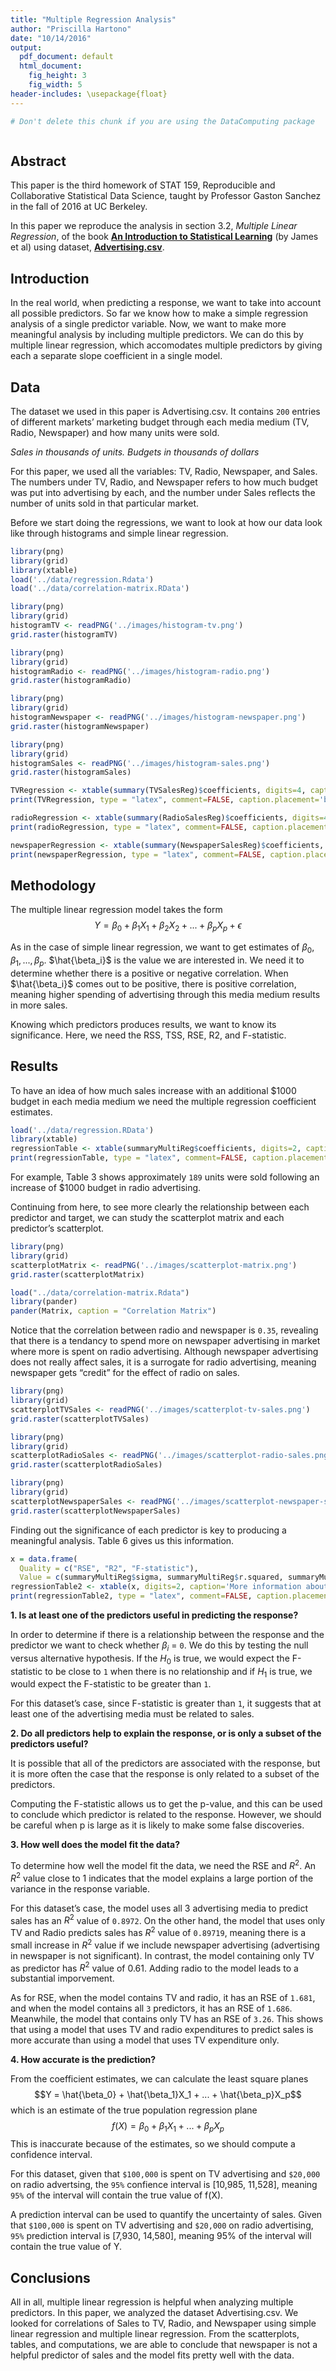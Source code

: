 ```yaml
---
title: "Multiple Regression Analysis"
author: "Priscilla Hartono"
date: "10/14/2016"
output:
  pdf_document: default
  html_document:
    fig_height: 3
    fig_width: 5
header-includes: \usepackage{float}
---
```


```r
# Don't delete this chunk if you are using the DataComputing package
```

```r

```

## Abstract

This paper is the third homework of STAT 159, Reproducible and Collaborative Statistical Data Science, taught by Professor Gaston Sanchez in the fall of 2016 at UC Berkeley.

In this paper we reproduce the analysis in section 3.2, *Multiple Linear Regression*, of the book [**An Introduction to Statistical Learning**](http://www-bcf.usc.edu/~gareth/ISL/) (by James et al) using dataset, [**Advertising.csv**](http://www-bcf.usc.edu/~gareth/ISL/Advertising.csv).


## Introduction

In the real world, when predicting a response, we want to take into account all possible predictors. So far we know how to make a simple regression analysis of a single predictor variable. Now, we want to make more meaningful analysis by including multiple predictors. We can do this by multiple linear regression, which accomodates multiple predictors by giving each a separate slope coefficient in a single model.


## Data

The dataset we used in this paper is Advertising.csv. It contains `200` entries of different markets’ marketing budget through each media medium (TV, Radio, Newspaper) and how many units were sold.

*Sales in thousands of units. Budgets in thousands of dollars*

For this paper, we used all the variables: TV, Radio, Newspaper, and Sales. The numbers under TV, Radio, and Newspaper refers to how much budget was put into advertising by each, and the number under Sales reflects the number of units sold in that particular market.

Before we start doing the regressions, we want to look at how our data look like through histograms and simple linear regression.

```r
library(png)
library(grid)
library(xtable)
load('../data/regression.Rdata')
load('../data/correlation-matrix.RData')
```

```r
library(png)
library(grid)
histogramTV <- readPNG('../images/histogram-tv.png')
grid.raster(histogramTV)
```

```r
library(png)
library(grid)
histogramRadio <- readPNG('../images/histogram-radio.png')
grid.raster(histogramRadio)
```

```r
library(png)
library(grid)
histogramNewspaper <- readPNG('../images/histogram-newspaper.png')
grid.raster(histogramNewspaper)
```

```r
library(png)
library(grid)
histogramSales <- readPNG('../images/histogram-sales.png')
grid.raster(histogramSales)
```

```r
TVRegression <- xtable(summary(TVSalesReg)$coefficients, digits=4, caption='Regression of TV on Sales')
print(TVRegression, type = "latex", comment=FALSE, caption.placement='bottom')
```

```r
radioRegression <- xtable(summary(RadioSalesReg)$coefficients, digits=4, caption='Regression of Radio on Sales')
print(radioRegression, type = "latex", comment=FALSE, caption.placement='bottom')
```

```r
newspaperRegression <- xtable(summary(NewspaperSalesReg)$coefficients, digits=4, caption='Regression of Newspaper on Sales')
print(newspaperRegression, type = "latex", comment=FALSE, caption.placement='bottom')
```


## Methodology

The multiple linear regression model takes the form
$$
Y = \beta_0 + \beta_1X_1 + \beta_2X_2 + ... +  \beta_pX_p +  \epsilon
$$ 

As in the case of simple linear regression, we want to get estimates of $\beta_0, \beta_1, ..., \beta_p$.  $\hat{\beta_i}$ is the value we are interested in. We need it to determine whether there is a positive or negative correlation. When $\hat{\beta_i}$ comes out to be positive, there is positive correlation, meaning higher spending of advertising through this media medium results in more sales.

Knowing which predictors produces results, we want to know its significance. Here, we need the RSS, TSS, RSE, R2, and F-statistic.


## Results

To have an idea of how much sales increase with an additional $1000 budget in each media medium we need the multiple regression coefficient estimates.

```r
load('../data/regression.RData')
library(xtable)
regressionTable <- xtable(summaryMultiReg$coefficients, digits=2, caption='Least squares coefficient estimates of the multiple linear regression of number of units sold on TV, radio, and newspaper advertising budgets')
print(regressionTable, type = "latex", comment=FALSE, caption.placement='bottom')
```

For example, Table 3 shows approximately `189` units were sold following an increase of $1000 budget in radio advertising.

Continuing from here, to see more clearly the relationship between each predictor and target, we can study the scatterplot matrix and each predictor's scatterplot.

```r
library(png)
library(grid)
scatterplotMatrix <- readPNG('../images/scatterplot-matrix.png')
grid.raster(scatterplotMatrix)
```

```r
load("../data/correlation-matrix.Rdata")
library(pander)
pander(Matrix, caption = "Correlation Matrix")
```

Notice that the correlation between radio and newspaper is `0.35`, revealing that there is a tendancy to spend more on newspaper advertising in market where more is spent on radio advertising. Although newspaper advertising does not really affect sales, it is a surrogate for radio advertising, meaning newspaper gets "credit" for the effect of radio on sales.

```r
library(png)
library(grid)
scatterplotTVSales <- readPNG('../images/scatterplot-tv-sales.png')
grid.raster(scatterplotTVSales)
```

```r
library(png)
library(grid)
scatterplotRadioSales <- readPNG('../images/scatterplot-radio-sales.png')
grid.raster(scatterplotRadioSales)
```

```r
library(png)
library(grid)
scatterplotNewspaperSales <- readPNG('../images/scatterplot-newspaper-sales.png')
grid.raster(scatterplotNewspaperSales)
```

Finding out the significance of each predictor is key to producing a meaningful analysis. Table 6 gives us this information.

```r
x = data.frame(
  Quality = c("RSE", "R2", "F-statistic"),
  Value = c(summaryMultiReg$sigma, summaryMultiReg$r.squared, summaryMultiReg$fstatistic[1]))
regressionTable2 <- xtable(x, digits=2, caption='More information about the least squares model for the regression of number of units sold on TV, radio, and newspaper advertising budgets in the Advertising data.')
print(regressionTable2, type = "latex", comment=FALSE, caption.placement='bottom')
```

**1. Is at least one of the predictors useful in predicting the response?**

In order to determine if there is a relationship between the response and the predictor we want to check whether $\beta_i$ = `0`. We do this by testing the null versus alternative hypothesis. If the $H_0$ is true, we would expect the F-statistic to be close to `1` when there is no relationship and if $H_1$ is true, we would expect the F-statistic to be greater than `1`.

For this dataset's case, since F-statistic is greater than `1`, it suggests that at least one of the advertising media must be related to sales.

**2. Do all predictors help to explain the response, or is only a subset of the predictors useful?**

It is possible that all of the predictors are associated with the response, but it is more often the case that the response is only related to a subset of the predictors.

Computing the F-statistic allows us to get the p-value, and this can be used to conclude which predictor is related to the response. However, we should be careful when p is large as it is likely to make some false discoveries.

**3. How well does the model fit the data?**

To determine how well the model fit the data, we need the RSE and $R^2$. An $R^2$ value close to 1 indicates that the model explains a large portion of the variance in the response variable.

For this dataset's case, the model uses all 3 advertising media to predict sales has an $R^2$ value of `0.8972`. On the other hand, the model that uses only TV and Radio predicts sales has $R^2$ value of `0.89719`, meaning there is a small increase in $R^2$ value if we include newspaper advertising (advertising in newspaper is not significant). In contrast, the model containing only TV as predictor has $R^2$ value of 0.61. Adding radio to the model leads to a substantial imporvement.

As for RSE, when the model contains TV and radio, it has an RSE of `1.681`, and when the model contains all `3` predictors, it has an RSE of `1.686`. Meanwhile, the model that contains only TV has an RSE of `3.26`. This shows that using a model that uses TV and radio expenditures to predict sales is more accurate than using a model that uses TV expenditure only.

**4. How accurate is the prediction?**

From the coefficient estimates, we can calculate the least square planes
$$Y = \hat{\beta_0} + \hat{\beta_1}X_1 + ... + \hat{\beta_p}X_p$$
which is an estimate of the true population regression plane
$$f(X) = \beta_0 + \beta_1X_1 + ... + \beta_pX_p$$
This is inaccurate because of the estimates, so we should compute a confidence interval.

For this dataset, given that `$100,000` is spent on TV advertising and `$20,000` on radio advertsing, the `95%` confience interval is [10,985, 11,528], meaning `95%` of the interval will contain the true value of f(X).

A prediction interval can be used to quantify the uncertainty of sales. Given that `$100,000` is spent on TV advertising and `$20,000` on radio advertising, `95%` prediction interval is [7,930, 14,580], meaning 95% of the interval will contain the true value of Y.


## Conclusions

All in all, multiple linear regression is helpful when analyzing multiple predictors. In this paper, we analyzed the dataset Advertising.csv. We looked for correlations of Sales to TV, Radio, and Newspaper using simple linear regression and multiple linear regression. From the scatterplots, tables, and computations, we are able to conclude that newspaper is not a helpful predictor of sales and the model fits pretty well with the data.


